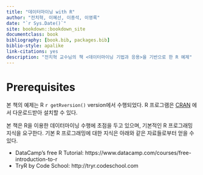 ```yaml
--- 
title: "데이터마이닝 with R"
author: "전치혁, 이혜선, 이종석, 이영록"
date: "`r Sys.Date()`"
site: bookdown::bookdown_site
documentclass: book
bibliography: [book.bib, packages.bib]
biblio-style: apalike
link-citations: yes
description: "전치혁 교수님의 책 <데이터마이닝 기법과 응용>을 기반으로 한 R 예제"
---
```


# Prerequisites

본 책의 예제는 R `r getRversion()` version에서 수행되었다. R 프로그램은 [CRAN](https://cran.r-project.org) 에서 다운로드받아 설치할 수 있다.

본 책은 R을 이용한 데이터마이닝 수행에 초점을 두고 있으며, 기본적인 R 프로그래밍 지식을 요구한다. 기본 R 프로그래밍에 대한 지식은 아래와 같은 자료들로부터 얻을 수 있다.

- DataCamp's free R Tutorial: https://www.datacamp.com/courses/free-introduction-to-r
- TryR by Code School: http://tryr.codeschool.com

